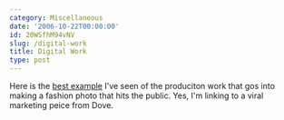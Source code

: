 ```yaml
---
category: Miscellaneous
date: '2006-10-22T00:00:00'
id: 20WSfhM94vNV
slug: /digital-work
title: Digital Work
type: post
---
```


Here is the [best example](http://www.campaignforrealbeauty.com/)
I've seen of the produciton work that gos into making a fashion
photo that hits the public. Yes, I'm linking to a viral marketing
peice from Dove.